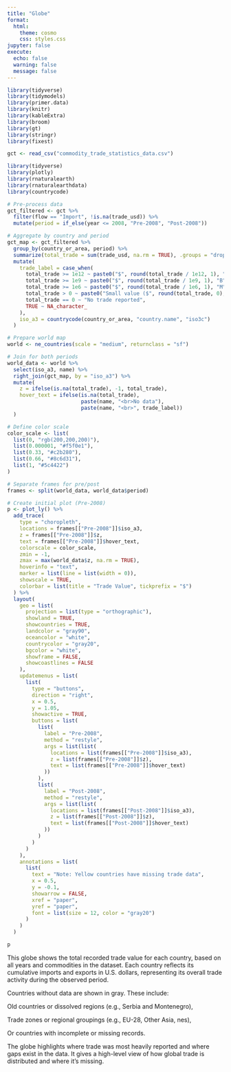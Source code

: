 ```yaml
---
title: "Globe"
format:
  html:
    theme: cosmo
    css: styles.css
jupyter: false
execute:
  echo: false
  warning: false
  message: false
---
```


```r
library(tidyverse)
library(tidymodels)
library(primer.data)
library(knitr)
library(kableExtra)
library(broom)
library(gt)
library(stringr)
library(fixest)

gct <- read_csv("commodity_trade_statistics_data.csv")
```

```r
library(tidyverse)
library(plotly)
library(rnaturalearth)
library(rnaturalearthdata)
library(countrycode)

# Pre-process data
gct_filtered <- gct %>%
  filter(flow == "Import", !is.na(trade_usd)) %>%
  mutate(period = if_else(year <= 2008, "Pre-2008", "Post-2008"))

# Aggregate by country and period
gct_map <- gct_filtered %>%
  group_by(country_or_area, period) %>%
  summarize(total_trade = sum(trade_usd, na.rm = TRUE), .groups = "drop") %>%
  mutate(
    trade_label = case_when(
      total_trade >= 1e12 ~ paste0("$", round(total_trade / 1e12, 1), "T"),
      total_trade >= 1e9 ~ paste0("$", round(total_trade / 1e9, 1), "B"),
      total_trade >= 1e6 ~ paste0("$", round(total_trade / 1e6, 1), "M"),
      total_trade > 0 ~ paste0("Small value ($", round(total_trade, 0), ")"),
      total_trade == 0 ~ "No trade reported",
      TRUE ~ NA_character_
    ),
    iso_a3 = countrycode(country_or_area, "country.name", "iso3c")
  )

# Prepare world map
world <- ne_countries(scale = "medium", returnclass = "sf")

# Join for both periods
world_data <- world %>%
  select(iso_a3, name) %>%
  right_join(gct_map, by = "iso_a3") %>%
  mutate(
    z = ifelse(is.na(total_trade), -1, total_trade),
    hover_text = ifelse(is.na(total_trade),
                        paste(name, "<br>No data"),
                        paste(name, "<br>", trade_label))
  )

# Define color scale
color_scale <- list(
  list(0, "rgb(200,200,200)"),
  list(0.000001, "#f5f0e1"),
  list(0.33, "#c2b280"),
  list(0.66, "#8c6d31"),
  list(1, "#5c4422")
)

# Separate frames for pre/post
frames <- split(world_data, world_data$period)

# Create initial plot (Pre-2008)
p <- plot_ly() %>%
  add_trace(
    type = "choropleth",
    locations = frames[["Pre-2008"]]$iso_a3,
    z = frames[["Pre-2008"]]$z,
    text = frames[["Pre-2008"]]$hover_text,
    colorscale = color_scale,
    zmin = -1,
    zmax = max(world_data$z, na.rm = TRUE),
    hoverinfo = "text",
    marker = list(line = list(width = 0)),
    showscale = TRUE,
    colorbar = list(title = "Trade Value", tickprefix = "$")
  ) %>%
  layout(
    geo = list(
      projection = list(type = "orthographic"),
      showland = TRUE,
      showcountries = TRUE,
      landcolor = "gray90",
      oceancolor = "white",
      countrycolor = "gray20",
      bgcolor = "white",
      showframe = FALSE,
      showcoastlines = FALSE
    ),
    updatemenus = list(
      list(
        type = "buttons",
        direction = "right",
        x = 0.5,
        y = 1.05,
        showactive = TRUE,
        buttons = list(
          list(
            label = "Pre-2008",
            method = "restyle",
            args = list(list(
              locations = list(frames[["Pre-2008"]]$iso_a3),
              z = list(frames[["Pre-2008"]]$z),
              text = list(frames[["Pre-2008"]]$hover_text)
            ))
          ),
          list(
            label = "Post-2008",
            method = "restyle",
            args = list(list(
              locations = list(frames[["Post-2008"]]$iso_a3),
              z = list(frames[["Post-2008"]]$z),
              text = list(frames[["Post-2008"]]$hover_text)
            ))
          )
        )
      )
    ),
    annotations = list(
      list(
        text = "Note: Yellow countries have missing trade data",
        x = 0.5,
        y = -0.1,
        showarrow = FALSE,
        xref = "paper",
        yref = "paper",
        font = list(size = 12, color = "gray20")
      )
    )
  )

p

```

This globe shows the total recorded trade value for each country, based on all years and commodities in the dataset. Each country reflects its cumulative imports and exports in U.S. dollars, representing its overall trade activity during the observed period.

Countries without data are shown in gray. These include:

Old countries or dissolved regions (e.g., Serbia and Montenegro),

Trade zones or regional groupings (e.g., EU-28, Other Asia, nes),

Or countries with incomplete or missing records.

The globe highlights where trade was most heavily reported and where gaps exist in the data. It gives a high-level view of how global trade is distributed and where it’s missing.
